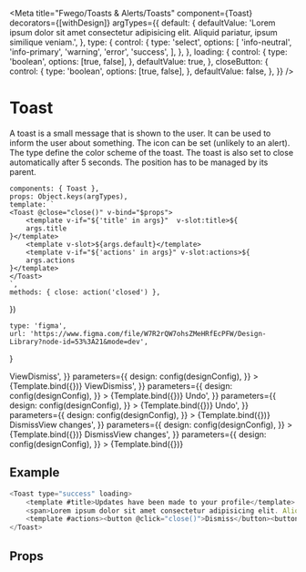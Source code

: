 

<Meta
    title="Fwego/Toasts & Alerts/Toasts"
    component={Toast}
    decorators={[withDesign]}
    argTypes={{
        default: {
            defaultValue:
                'Lorem ipsum dolor sit amet consectetur adipisicing elit. Aliquid pariatur, ipsum similique veniam.',
        },
        type: {
            control: {
                type: 'select',
                options: [
                    'info-neutral',
                    'info-primary',
                    'warning',
                    'error',
                    'success',
                ],
            },
        },
        loading: {
            control: {
                type: 'boolean',
                options: [true, false],
            },
            defaultValue: true,
        },
        closeButton: {
            control: {
                type: 'boolean',
                options: [true, false],
            },
            defaultValue: false,
        },
    }}
/>

# Toast

A toast is a small message that is shown to the user. It can be used to inform the user about something.
The icon can be set (unlikely to an alert). The type define the color scheme of the toast.
The toast is also set to close automatically after 5 seconds. The position has to be managed by its parent.

    components: { Toast },
    props: Object.keys(argTypes),
    template: `
    <Toast @close="close()" v-bind="$props">
        <template v-if="${'title' in args}"  v-slot:title>${
        args.title
    }</template>
        <template v-slot>${args.default}</template>
        <template v-if="${'actions' in args}" v-slot:actions>${
        args.actions
    }</template>
    </Toast>
    `,
    methods: { close: action('closed') },
})

    type: 'figma',
    url: 'https://www.figma.com/file/W7R2rQW7ohsZMeHRfEcPFW/Design-Library?node-id=53%3A21&mode=dev',
}

<Canvas>
    <Story
        name="Info primary"
        args={{
            type: 'info-primary',
            title: 'We’ve just released a new feature',
            icon: 'iconoir-settings',
            actions:
                '<span class="toast__actions-button toast__actions-button--primary">View</span><span class="toast__actions-button" @click="close()">Dismiss</span>',
        }}
        parameters={{
            design: config(designConfig),
        }}
    >
        {Template.bind({})}
    </Story>
    <Story
        name="Info neutral"
        args={{
            type: 'info-neutral',
            title: 'We’ve just released a new feature',
            icon: 'iconoir-settings',
            actions:
                '<span class="toast__actions-button toast__actions-button--primary">View</span><span class="toast__actions-button">Dismiss</span>',
        }}
        parameters={{
            design: config(designConfig),
        }}
    >
        {Template.bind({})}
    </Story>
    <Story
        name="Warning"
        args={{
            type: 'warning',
            title: 'Database has been modified',
            icon: 'iconoir-database-restore',
            actions:
                '<span class="toast__actions-button toast__actions-button--primary">Undo</span>',
        }}
        parameters={{
            design: config(designConfig),
        }}
    >
        {Template.bind({})}
    </Story>
    <Story
        name="Error"
        args={{
            type: 'error',
            title: 'Database has been deleted',
            icon: 'iconoir-db-error',
            actions:
                '<span class="toast__actions-button toast__actions-button--primary">Undo</span>',
        }}
        parameters={{
            design: config(designConfig),
        }}
    >
        {Template.bind({})}
    </Story>
    <Story
        name="Success"
        args={{
            type: 'success',
            title: 'Successfully updated profile',
            icon: 'iconoir-db-check',
            actions:
                '<span class="toast__actions-button">Dismiss</span><span class="toast__actions-button toast__actions-button--primary">View changes</span>',
        }}
        parameters={{
            design: config(designConfig),
        }}
    >
        {Template.bind({})}
    </Story>
    <Story
        name="No type or icon"
        args={{
            title: 'Updates have been made to your profile',
            actions:
                '<span class="toast__actions-button toast__actions-button--primary">Dismiss</span><span class="toast__actions-button">View changes</span>',
        }}
        parameters={{
            design: config(designConfig),
        }}
    >
        {Template.bind({})}
    </Story>
</Canvas>

## Example

```javascript
<Toast type="success" loading>
    <template #title>Updates have been made to your profile</template>
    <span>Lorem ipsum dolor sit amet consectetur adipisicing elit. Aliquid pariatur, ipsum similique veniam.<span>
    <template #actions><button @click="close()">Dismiss</button><button @click="anyMethod()">View changes</button></template>
</Toast>
```

## Props

<Props of={Toast} />
